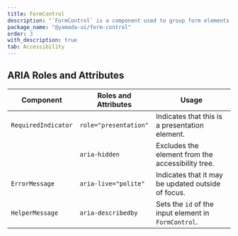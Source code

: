 ```yaml
---
title: FormControl
description: "`FormControl` is a component used to group form elements with label, helper message, error message, etc."
package_name: "@yamada-ui/form-control"
order: 3
with_description: true
tab: Accessibility
---
```


## ARIA Roles and Attributes

| Component           | Roles and Attributes  | Usage                                                |
| ------------------- | --------------------- | ---------------------------------------------------- |
| `RequiredIndicator` | `role="presentation"` | Indicates that this is a presentation element.       |
|                     | `aria-hidden`         | Excludes the element from the accessibility tree.    |
| `ErrorMessage`      | `aria-live="polite"`  | Indicates that it may be updated outside of focus.   |
| `HelperMessage`     | `aria-describedby`    | Sets the `id` of the input element in `FormControl`. |
